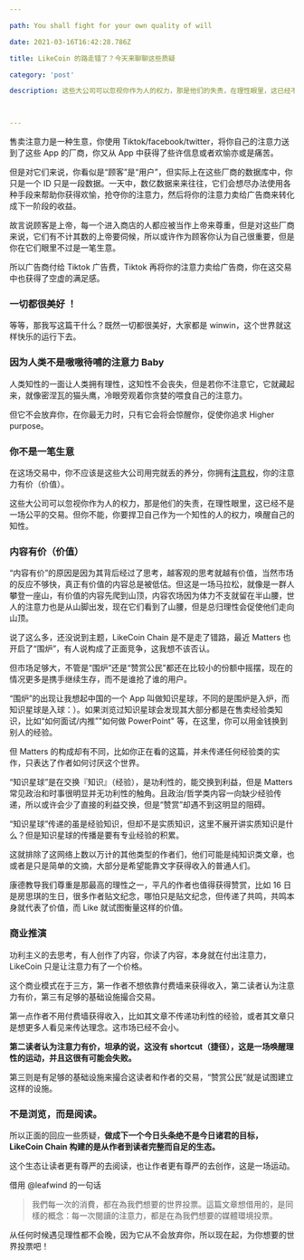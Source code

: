 ```yaml
---

path: You shall fight for your own quality of will

date: 2021-03-16T16:42:28.786Z

title: LikeCoin 的路走错了？今天来聊聊这些质疑

category: 'post'

description: 这些大公司可以忽视你作为人的权力，那是他们的失责，在理性眼里，这已经不是一场公平的交易。但你不能，你要捍卫自己作为一个知性的人的权力，唤醒自己的知性。



---
```





售卖注意力是一种生意，你使用 Tiktok/facebook/twitter，将你自己的注意力送到了这些 App 的厂商，你又从 App 中获得了些许信息或者欢愉亦或是痛苦。

但是对它们来说，你看似是“顾客”是“用户”，但实际上在这些厂商的数据库中，你只是一个 ID 只是一段数据。一天中，数亿数据来来往往，它们会想尽办法使用各种手段来帮助你获得欢愉，抢夺你的注意力，然后将你的注意力卖给广告商来转化成下一阶段的收益。

故言说顾客是上帝，每一个进入商店的人都应被当作上帝来尊重，但是对这些厂商来说，它们有不计其数的上帝要伺候，所以或许作为顾客你认为自己很重要，但是你在它们眼里不过是一笔生意。

所以广告商付给 Tiktok 广告费，Tiktok 再将你的注意力卖给广告商，你在这交易中也获得了空虚的满足感。

### 一切都很美好 ！

等等，那我写这篇干什么？既然一切都很美好，大家都是 winwin，这个世界就这样快乐的运行下去。

### 因为人类不是嗷嗷待哺的注意力 Baby

人类知性的一面让人类拥有理性，这知性不会丧失，但是若你不注意它，它就藏起来，就像密涅瓦的猫头鹰，冷眼旁观着你贪婪的喂食自己的注意力。

但它不会放弃你，在你最无力时，只有它会将会惊醒你，促使你追求 Higher purpose。

### 你不是一笔生意

在这场交易中，你不应该是这些大公司用完就丢的养分，你拥有[注意权](https://tuna.to/right-to-attention-bb5a1cd0c503)，你的注意力有价（价值）。

这些大公司可以忽视你作为人的权力，那是他们的失责，在理性眼里，这已经不是一场公平的交易。但你不能，你要捍卫自己作为一个知性的人的权力，唤醒自己的知性。

### 内容有价（价值）

“内容有价”的原因是因为其背后经过了思考，越客观的思考就越有价值，当然市场的反应不够快，真正有价值的内容总是被低估。但这是一场马拉松，就像是一群人攀登一座山，有价值的内容先爬到山顶，内容农场因为体力不支就留在半山腰，世人的注意力也是从山脚出发，现在它们看到了山腰，但是总归理性会促使他们走向山顶。

说了这么多，还没说到主题，LikeCoin Chain 是不是走了错路，最近 Matters 也开启了“围炉”，有人说构成了正面竞争，这我想不该否认。

但市场足够大，不管是“围炉”还是“赞赏公民”都还在比较小的份额中摇摆，现在的情况更多是携手继续生存，而不是谁抢了谁的用户。

“围炉”的出现让我想起中国的一个 App 叫做知识星球，不同的是围炉是入炉，而知识星球是入球：）。如果浏览过知识星球会发现其大部分都是在售卖经验类知识，比如“如何面试/内推”"如何做 PowerPoint" 等，在这里，你可以用金钱换到别人的经验。

但 Matters 的构成却有不同，比如你正在看的这篇，并未传递任何经验类的实作，只表达了作者如何讨厌这个世界。

“知识星球”是在交换『知识』（经验），是功利性的，能交换到利益，但是 Matters 常见政治和时事很明显并无功利性的触角。且政治/哲学类内容一向缺少经验传递，所以或许会少了直接的利益交换，但是“赞赏”却遇不到这明显的阻碍。

“知识星球”传递的虽是经验知识，但却不是实质知识，这里不展开讲实质知识是什么？但是知识星球的传播是要有专业经验的积累。

这就排除了这网络上数以万计的其他类型的作者们，他们可能是纯知识类文章，也或者是只是简单的文摘，大部分是希望能靠文字获得收入的普通人们。

康德教导我们尊重是那最高的理性之一，平凡的作者也值得获得赞赏，比如 16 日是房思琪的生日，很多作者贴文纪念，哪怕只是贴文纪念，但传递了共鸣，共鸣本身就代表了价值，而 Like 就试图衡量这样的价值。

### 商业推演

功利主义的去思考，有人创作了内容，你读了内容，本身就在付出注意力，LikeCoin 只是让注意力有了一个价格。

这个商业模式在于三方，第一作者不想依靠付费墙来获得收入，第二读者认为注意力有价，第三有足够的基础设施撮合交易。

第一点作者不用付费墙获得收入，比如其文章不传递功利性的经验，或者其文章只是想更多人看见来传达理念。这市场已经不会小。

**第二读者认为注意力有价，坦承的说，这没有 shortcut（捷径），这是一场唤醒理性的运动，并且这很有可能会失败。**

第三则是有足够的基础设施来撮合这读者和作者的交易，“赞赏公民”就是试图建立这样的设施。

### 不是浏览，而是阅读。

所以正面的回应一些质疑，**做成下一个今日头条绝不是今日诸君的目标，LikeCoin  Chain 构建的是从作者到读者完整而自足的生态。**

这个生态让读者更有尊严的去阅读，也让作者更有尊严的去创作，这是一场运动。

借用 @leafwind 的一句话

> 我們每一次的消費，都在為我們想要的世界投票。這篇文章想借用的，是同樣的概念：每一次閱讀的注意力，都是在為我們想要的媒體環境投票。

从任何时候遇见理性都不会晚，因为它从不会放弃你，所以现在起，为你想要的世界投票吧！
